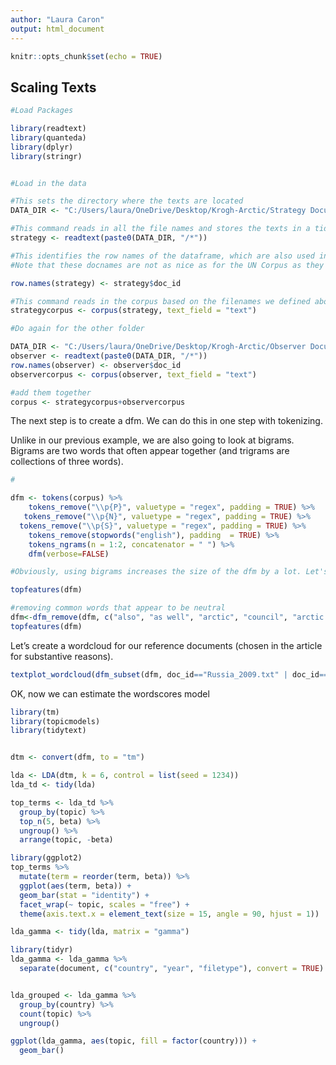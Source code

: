 ```yaml
---
author: "Laura Caron"
output: html_document
---
```


```r
knitr::opts_chunk$set(echo = TRUE)
```

## Scaling Texts

```r

#Load Packages

library(readtext)
library(quanteda)
library(dplyr)
library(stringr)


#Load in the data

#This sets the directory where the texts are located
DATA_DIR <- "C:/Users/laura/OneDrive/Desktop/Krogh-Arctic/Strategy Documents (new)"  

#This command reads in all the file names and stores the texts in a tidy dataframe
strategy <- readtext(paste0(DATA_DIR, "/*"))

#This identifies the row names of the dataframe, which are also used in the corpus
#Note that these docnames are not as nice as for the UN Corpus as they vary a bit

row.names(strategy) <- strategy$doc_id

#This command reads in the corpus based on the filenames we defined above
strategycorpus <- corpus(strategy, text_field = "text") 

#Do again for the other folder

DATA_DIR <- "C:/Users/laura/OneDrive/Desktop/Krogh-Arctic/Observer Documents"  
observer <- readtext(paste0(DATA_DIR, "/*"))
row.names(observer) <- observer$doc_id
observercorpus <- corpus(observer, text_field = "text") 

#add them together
corpus <- strategycorpus+observercorpus

```

The next step is to create a dfm. We can do this in one step with tokenizing.

Unlike in our previous example, we are also going to look at bigrams. Bigrams are two words that often appear together (and trigrams are collections of three words).


```r
#

dfm <- tokens(corpus) %>%
    tokens_remove("\\p{P}", valuetype = "regex", padding = TRUE) %>%
   tokens_remove("\\p{N}", valuetype = "regex", padding = TRUE) %>%
  tokens_remove("\\p{S}", valuetype = "regex", padding = TRUE) %>%
    tokens_remove(stopwords("english"), padding  = TRUE) %>%
    tokens_ngrams(n = 1:2, concatenator = " ") %>%
    dfm(verbose=FALSE)

#Obviously, using bigrams increases the size of the dfm by a lot. Let's only include words that are used at least 10 times and in at least two documents. That also means we will only get words that appear together regularly.

topfeatures(dfm)
```

```r
#removing common words that appear to be neutral
dfm<-dfm_remove(dfm, c("also", "as well", "arctic", "council", "arctic council"))
topfeatures(dfm)
```


Let's create a wordcloud for our reference documents (chosen in the article for substantive reasons).
```r


textplot_wordcloud(dfm_subset(dfm, doc_id=="Russia_2009.txt" | doc_id=="Iceland_2011.pdf" ), comparison = TRUE, max_words=100)

```
OK, now we can estimate the wordscores model
```r
library(tm)
library(topicmodels)
library(tidytext)


dtm <- convert(dfm, to = "tm")

lda <- LDA(dtm, k = 6, control = list(seed = 1234))
lda_td <- tidy(lda)

top_terms <- lda_td %>%
  group_by(topic) %>%
  top_n(5, beta) %>%
  ungroup() %>%
  arrange(topic, -beta)

library(ggplot2)
top_terms %>%
  mutate(term = reorder(term, beta)) %>%
  ggplot(aes(term, beta)) +
  geom_bar(stat = "identity") +
  facet_wrap(~ topic, scales = "free") +
  theme(axis.text.x = element_text(size = 15, angle = 90, hjust = 1))

lda_gamma <- tidy(lda, matrix = "gamma")

library(tidyr)
lda_gamma <- lda_gamma %>%
  separate(document, c("country", "year", "filetype"), convert = TRUE)


lda_grouped <- lda_gamma %>%
  group_by(country) %>%
  count(topic) %>%
  ungroup()

ggplot(lda_gamma, aes(topic, fill = factor(country))) +
  geom_bar() 


```

